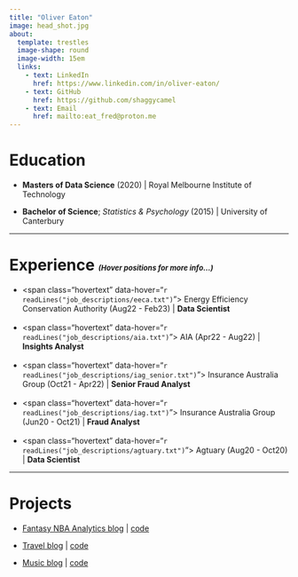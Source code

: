 ```yaml
---
title: "Oliver Eaton"
image: head_shot.jpg
about: 
  template: trestles
  image-shape: round
  image-width: 15em
  links:
    - text: LinkedIn
      href: https://www.linkedin.com/in/oliver-eaton/
    - text: GitHub
      href: https://github.com/shaggycamel
    - text: Email
      href: mailto:eat_fred@proton.me
---
```


# Education

-   **Masters of Data Science** (2020) \| Royal Melbourne Institute of Technology

-   **Bachelor of Science**; *Statistics & Psychology* (2015) \| University of Canterbury

------------------------------------------------------------------------

# Experience <i><span style="font-size:small;">(Hover positions for more info...)</span></i>

-   <body><span class="hovertext" data-hover="`r readLines("job_descriptions/eeca.txt")`"> Energy Efficiency Conservation Authority (Aug22 - Feb23) \| **Data Scientist** </span></body>
<br><br>
-   <body><span class="hovertext" data-hover="`r readLines("job_descriptions/aia.txt")`"> AIA (Apr22 - Aug22) \| **Insights Analyst** </span></body>
<br><br>
-   <body><span class="hovertext" data-hover="`r readLines("job_descriptions/iag_senior.txt")`"> Insurance Australia Group (Oct21 - Apr22) \| **Senior Fraud Analyst** </span></body>
<br><br>
-   <body><span class="hovertext" data-hover="`r readLines("job_descriptions/iag.txt")`"> Insurance Australia Group (Jun20 - Oct21) \| **Fraud Analyst** </span></body>
<br><br>
-   <body><span class="hovertext" data-hover="`r readLines("job_descriptions/agtuary.txt")`"> Agtuary (Aug20 - Oct20) \| **Data Scientist** </span></body>

------------------------------------------------------------------------

# Projects

-   [Fantasy NBA Analytics blog](https://shaggycamel.quarto.pub/fantasy-2023/) \| [code](https://github.com/shaggycamel/fantasy_basketball)

-   [Travel blog](https://shaggycamel-travelblog.netlify.app/) \| [code](https://github.com/shaggycamel/travel_blog)

-   [Music blog](https://shaggycamel.quarto.pub/freds_music_blog/) \| [code](https://github.com/shaggycamel/music_blog)
